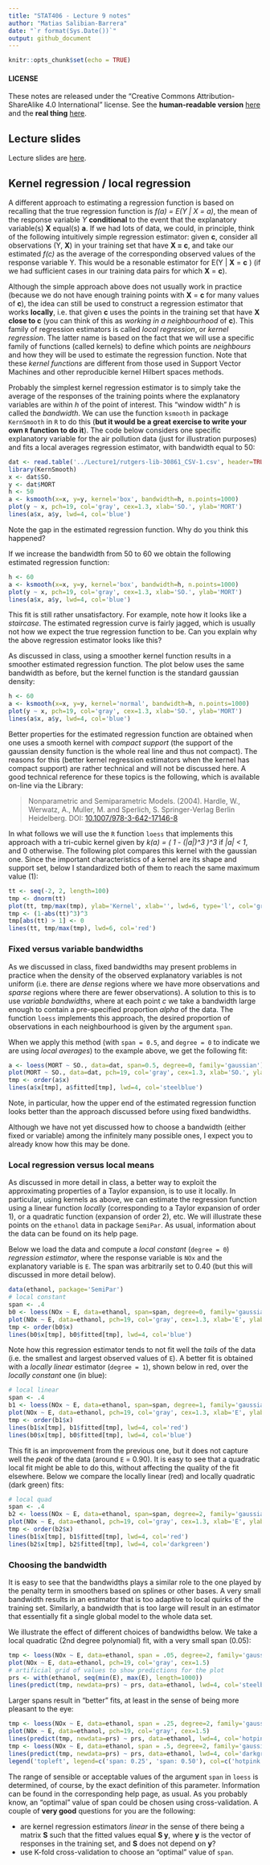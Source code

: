 ```yaml
---
title: "STAT406 - Lecture 9 notes"
author: "Matias Salibian-Barrera"
date: "`r format(Sys.Date())`"
output: github_document
---
```


```r
knitr::opts_chunk$set(echo = TRUE)
```

#### LICENSE
These notes are released under the 
"Creative Commons Attribution-ShareAlike 4.0 International" license. 
See the **human-readable version** [here](https://creativecommons.org/licenses/by-sa/4.0/)
and the **real thing** [here](https://creativecommons.org/licenses/by-sa/4.0/legalcode). 

## Lecture slides

Lecture slides are [here](STAT406-19-lecture-9.pdf).

## Kernel regression / local regression 

A different approach to estimating a regression function is
based on recalling that the  true regression function 
is *f(a) = E(Y | X = a)*, the mean of the response variable *Y* **conditional**
to the event that the explanatory variable(s) **X** equal(s) **a**. If we
had lots of data, we could, in principle, think of the following 
intuitively simple regression estimator: given **c**, consider all 
observations (Y, **X**) in your training set that have **X = c**, and take
our estimated *f(c)* as 
the average of the corresponding observed values of the response variable
Y. This would be a resonable estimator for E(Y | **X** = **c** ) (if 
we had sufficient cases in our training data pairs for which **X** = **c**).

Although the simple approach above does not usually work in practice (because
we do not have enough training points with **X** = **c** for many values of **c**), 
the idea can still be used to construct a regression estimator that works
**locally**, i.e. that given **c** uses the points in the training set
that have **X close to c** (you can think of this as *working in a neighbourhood* of
**c**). This family of regression estimators is called
*local regression*, or *kernel regression*. The latter name is based 
on the fact that we will use a specific
family of functions (called kernels) to define which points 
are *neighbours* and 
how they will be used to estimate the regression function.
Note that these *kernel functions* are different from those used in
Support Vector Machines and other reproducible kernel Hilbert spaces methods.

Probably the simplest kernel regression estimator is to simply take
the average of the responses of the training points where the explanatory
variables are within *h* of the point of interest. This "window width" *h*
is called the *bandwidth*. We can use the function
`ksmooth` in package `KernSmooth` in `R` to do this (**but it would be 
a great exercise to write your own `R` function to do it**). The code below
considers one specific explanatory variable for the air pollution data 
(just for illustration purposes) and fits a local averages regression
estimator, with bandwidth equal to 50:

```r
dat <- read.table('../Lecture1/rutgers-lib-30861_CSV-1.csv', header=TRUE, sep=',')
library(KernSmooth)
x <- dat$SO.
y <- dat$MORT
h <- 50
a <- ksmooth(x=x, y=y, kernel='box', bandwidth=h, n.points=1000)
plot(y ~ x, pch=19, col='gray', cex=1.3, xlab='SO.', ylab='MORT')
lines(a$x, a$y, lwd=4, col='blue')
```

Note the gap in the estimated regression function. Why do you think
this happened? 

If we increase the bandwidth from 50 to 60 we obtain the following estimated
regression function:

```r
h <- 60
a <- ksmooth(x=x, y=y, kernel='box', bandwidth=h, n.points=1000)
plot(y ~ x, pch=19, col='gray', cex=1.3, xlab='SO.', ylab='MORT')
lines(a$x, a$y, lwd=4, col='blue')
```

This fit is still rather unsatisfactory. For example, note 
how it looks like a *staircase*. The estimated regression curve
is fairly jagged, which is usually not how we expect the true regression
function to be. Can you explain why the above regression estimator looks like this? 

As discussed in class, using a smoother kernel function 
results in a smoother estimated regression function. The plot
below uses the same bandwidth as before, but the kernel function is
the standard gaussian density:

```r
h <- 60
a <- ksmooth(x=x, y=y, kernel='normal', bandwidth=h, n.points=1000)
plot(y ~ x, pch=19, col='gray', cex=1.3, xlab='SO.', ylab='MORT')
lines(a$x, a$y, lwd=4, col='blue')
```

Better properties for the estimated regression function are obtained 
when one uses a smooth kernel with *compact support* (the support of
the gaussian density function is the whole real line and thus not
compact). The reasons for this (better kernel regression estimators
when the kernel has compact support) are rather technical and will
not be discussed here. A good technical reference for these topics is
the following, which is available on-line via the Library:

> Nonparametric and Semiparametric Models. (2004). 
> Hardle, W., Werwatz, A., Muller, M. and  Sperlich, S. 
> Springer-Verlag Berlin Heidelberg. 
> DOI: [10.1007/978-3-642-17146-8](http://doi.org/10.1007/978-3-642-17146-8)

In what follows we will use the `R` function `loess`
that implements this approach with a tri-cubic 
kernel given by *k(a) = ( 1 - (|a|)^3 )^3* if *|a| < 1*, and 0 otherwise.
The following plot compares this kernel with the gaussian one. 
Since the important characteristics of a kernel are its shape and support set, 
below I standardized both of them to reach the same maximum value (1): 

```r
tt <- seq(-2, 2, length=100)
tmp <- dnorm(tt)
plot(tt, tmp/max(tmp), ylab='Kernel', xlab='', lwd=6, type='l', col='gray40', ylim=c(0,1))
tmp <- (1-abs(tt)^3)^3
tmp[abs(tt) > 1] <- 0
lines(tt, tmp/max(tmp), lwd=6, col='red')
```

### Fixed versus variable bandwidths

As we discussed in class, fixed bandwidths may present problems in practice
when the density of the observed explanatory variables is not uniform 
(i.e. there are *dense* regions where we have more observations and 
*sparse* regions where there are fewer observations). A solution 
to this is to use *variable bandwidths*, where at each point *c* we 
take a bandwidth large enough to contain a pre-specified proportion
*alpha* of the data. The function `loess` implements this approach, 
the desired proportion of observations in each neighbourhood is given
by the argument `span`. 

When we apply this method (with `span = 0.5`, and `degree = 0` to indicate
we are using *local averages*) to the example above, we get the following
fit:

```r
a <- loess(MORT ~ SO., data=dat, span=0.5, degree=0, family='gaussian')
plot(MORT ~ SO., data=dat, pch=19, col='gray', cex=1.3, xlab='SO.', ylab='MORT')
tmp <- order(a$x)
lines(a$x[tmp], a$fitted[tmp], lwd=4, col='steelblue')
```

Note, in particular, how the upper end of the estimated regression function
looks better than the approach discussed before using fixed bandwidths. 

Although we have not yet discussed how to choose a bandwidth (either fixed
or variable) among the infinitely many possible ones, I expect you
to already know how this may be done. 

### Local regression versus local means

As discussed in more detail in class, a better way to exploit the
approximating properties of a Taylor expansion, is to use it locally.
In particular, using kernels as above, we can estimate the regression
function using a linear function *locally* (corresponding to a 
Taylor expansion of order 1), or a quadratic function (expansion of
order 2), etc. We will illustrate these points on  the `ethanol`
data in package `SemiPar`. As usual, information about the data
can be found on its help page. 

Below we load the data and compute a *local constant* (`degree = 0`) *regression 
estimator*, where the response variable is `NOx` and the explanatory variable is 
`E`. The span was arbitrarily set to 0.40 (but this will discussed in 
more detail below). 

```r
data(ethanol, package='SemiPar')
# local constant
span <- .4
b0 <- loess(NOx ~ E, data=ethanol, span=span, degree=0, family='gaussian')
plot(NOx ~ E, data=ethanol, pch=19, col='gray', cex=1.3, xlab='E', ylab='NOx')
tmp <- order(b0$x)
lines(b0$x[tmp], b0$fitted[tmp], lwd=4, col='blue')
```

Note how this regression estimator tends to not fit well the *tails* of the data
(i.e. the smallest and largest observed values of `E`). A better fit
is obtained with a *locally linear* estimator (`degree = 1`), shown below in red, over the
*locally constant* one (in blue):

```r
# local linear
span <- .4
b1 <- loess(NOx ~ E, data=ethanol, span=span, degree=1, family='gaussian')
plot(NOx ~ E, data=ethanol, pch=19, col='gray', cex=1.3, xlab='E', ylab='NOx')
tmp <- order(b1$x)
lines(b1$x[tmp], b1$fitted[tmp], lwd=4, col='red')
lines(b0$x[tmp], b0$fitted[tmp], lwd=4, col='blue')
```

This fit is an improvement from the previous one, but it does not
capture well the *peak* of the data (around `E` = 0.90). It is easy to see that
a quadratic local fit might be able to do this, without affecting the
quality of the fit elsewhere. Below we compare the locally linear (red) and
locally quadratic (dark green) fits:

```r
# local quad
span <- .4
b2 <- loess(NOx ~ E, data=ethanol, span=span, degree=2, family='gaussian')
plot(NOx ~ E, data=ethanol, pch=19, col='gray', cex=1.3, xlab='E', ylab='NOx')
tmp <- order(b2$x)
lines(b1$x[tmp], b1$fitted[tmp], lwd=4, col='red')
lines(b2$x[tmp], b2$fitted[tmp], lwd=4, col='darkgreen')
```

### Choosing the bandwidth

It is easy to see that the bandwidths plays a similar role to
the one played by the penalty term in smoothers based on
splines or other bases. A very small bandwidth results in
an estimator that is too adaptive to local quirks of the
training set. Similarly, a bandwidth that is too large
will result in an estimator that essentially fit a single
global model to the whole data set. 

We illustrate the effect of different choices of
bandwidths below. We take a local quadratic (2nd degree
polynomial) fit, with a very small span (0.05):

```r
tmp <- loess(NOx ~ E, data=ethanol, span = .05, degree=2, family='gaussian')
plot(NOx ~ E, data=ethanol, pch=19, col='gray', cex=1.5)
# artificial grid of values to show predictions for the plot
prs <- with(ethanol, seq(min(E), max(E), length=1000))
lines(predict(tmp, newdata=prs) ~ prs, data=ethanol, lwd=4, col='steelblue')
```

Larger spans result in "better" fits, at least in the sense of 
being more pleasant to the eye:

```r
tmp <- loess(NOx ~ E, data=ethanol, span = .25, degree=2, family='gaussian')
plot(NOx ~ E, data=ethanol, pch=19, col='gray', cex=1.5)
lines(predict(tmp, newdata=prs) ~ prs, data=ethanol, lwd=4, col='hotpink')
tmp <- loess(NOx ~ E, data=ethanol, span = .5, degree=2, family='gaussian')
lines(predict(tmp, newdata=prs) ~ prs, data=ethanol, lwd=4, col='darkgreen')
legend('topleft', legend=c('span: 0.25', 'span: 0.50'), col=c('hotpink', 'darkgreen'), lwd=4)
```

The range of sensible or acceptable values of the argument `span` in `loess`
is determined, of course, by the exact definition of this parameter. Information
can be found in the corresponding help page, as usual. As you probably know, 
an "optimal" value of span could be chosen using cross-validation. A 
couple of **very good** questions for you are the following: 

* are kernel regression estimators *linear* in the sense of there being a 
matrix **S** such that the fitted values equal **S y**, where **y** is the
vector of responses in the training set, and **S** does not depend on **y**? 
* use K-fold cross-validation to choose an "optimal" value of `span`.


<!-- Effect of the degree, now quadratic: -->

<!-- ```{r kernel3, fig.width=5, fig.height=5, message=FALSE, warning=FALSE} -->
<!-- tmp <- loess(NOx ~ E, data=ethanol, span = .5, degree=2, family='gaussian') -->
<!-- plot(NOx ~ E, data=ethanol, pch=19, col='gray', cex=1.5) -->
<!-- lines(predict(tmp, newdata=prs) ~ prs, data=ethanol, lwd=4, col='blue') -->
<!-- ``` -->

<!-- Now quadratic, span = 0.20 -->

<!-- ```{r kernel4, fig.width=5, fig.height=5, message=FALSE, warning=FALSE} -->
<!-- tmp <- loess(NOx ~ E, data=ethanol, span = .2, degree=2, family='gaussian') -->
<!-- plot(NOx ~ E, data=ethanol, pch=19, col='gray', cex=1.5) -->
<!-- lines(predict(tmp)[order(E)] ~ sort(E), data=ethanol, lwd=4, col='steelblue') -->
<!-- lines(predict(tmp, newdata=prs) ~ prs, data=ethanol, lwd=2, col='red2') -->
<!-- ``` -->

<!-- Kinks are artifact of sparsity of data -->




